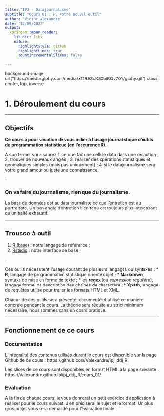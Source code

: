 ```yaml
---
title: "IPJ - Datajournalisme"
subtitle: "Cours 01 : R, votre nouvel outil"
author: "Victor Alexandre"
date: "12/09/2022"
output:
  xaringan::moon_reader:
    lib_dir: libs
    nature:
      highlightStyle: github
      highlightLines: true
      countIncrementalSlides: false

---
```


background-image: url("https://media.giphy.com/media/xT1R9ScK8XbiRQv70Y/giphy.gif")
class: center, top, inverse

# 1. Déroulement du cours

---

## Objectifs

**Ce cours a pour vocation de vous initier à l'usage journalistique d'outils de programmation statistique (en l'occurence R).**

A son terme, vous saurez
1. ce que fait une cellule data dans une rédaction ;
2. trouver de nouveaux angles ;
3. réaliser des opérations statistiques et géomatiques simples (mais pas uniquement) ;
4. si le datajournalisme sera votre grand amour ou juste une connaissance.


--
  
### On va faire du **journalisme**, rien que du journalisme.
  
La base de données est au data journaliste ce que l'entretien est au portraitiste. Un bon angle d'entretien bien tenu est toujours plus intéressant qu'un traité exhaustif. 

---
  
## Trousse à outil
  
1. [R (base)](https://www.r-project.org/) : notre langage de référence ;
2. [Rstudio](https://rstudio.com/) : notre interface de base ;

--

Ces outils nécessitent l'usage courant de plusieurs langages ou syntaxes :
* **R**, langage de programmation statistique orienté objet ;
* **Markdown**, syntaxe de mise en forme de texte ;
* les **regex** (ou *expression régulière*), langage formel de description des chaînes de charactère ;
* **Xpath**, langage de requêtes utilisé pour traiter les formats HTML et XML.

Chacun de ces outils sera présenté, documenté et utilisé de manière concrète pendant le cours. La théorie sera réduite au strict minimum nécessaire, nous sommes dans un cours pratique.

---

## Fonctionnement de ce cours


### Documentation
L'intégralité des contenus utilisés durant le cours est disponible sur la page Github de ce cours : https://github.com/Valexandre/ipj_ddj_R.

Les slides de ce cours sont disponibles en format HTML à la page suivante : https://Valexandre.github.io/ipj_ddj_R/cours_01/

### Evaluation
A la fin de chaque cours, je vous donnerai un petit exercice d'application à réaliser pour le cours suivant. J'en préciserai le sujet et le format. Un plus gros projet vous sera demandé pour l'évaluation finale.
